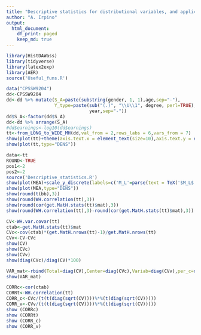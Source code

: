 ```yaml
---
title: "Descriptive statistics for distributional variables, and application on CPS data"
author: "A. Irpino"
output:
  html_document:
    df_print: paged
    keep_md: true
---
```




```r
library(HistDAWass)
library(tidyverse)
library(latex2exp)
library(AER)
source('Useful_funs.R')
```


```r
data("CPSSW9204")
dd<-CPSSW9204
dd<-dd %>% mutate(S_A=paste(substring(gender, 1, 1),age,sep="-"),
                  Y_type=paste(sub("(.)", "\\U\\1", degree, perl=TRUE),
                               year,sep="-"))
dd$S_A<-factor(dd$S_A)
dd<-dd %>% arrange(S_A)
#dd$earnings<-log10(dd$earnings)
tt<-from_LONG_to_WIDE_MH(dd,val_from = 2,rows_labs = 6,vars_from = 7)
show(plot(tt)+theme(axis.text.x = element_text(size=10),axis.text.y = element_text(size=12),strip.text.x=element_text(size=12)))
show(plot(tt,type="DENS"))
```


```r
data<-tt
ROUND<-TRUE
pos1<-2
pos2<-2
source('Descriptive_statistics.R')
show(plot(MEA)+scale_y_discrete(labels=c('M_L'=parse(text = TeX('$M_L$')),'M_W'=parse(text = TeX('$M_W$'))))+theme(axis.text.x = element_text(size=10),axis.text.y = element_text(size=12),strip.text.x=element_text(size=12)))
show(plot(MEA,type="DENS"))
show(round(t(bb),3))
show(round(WH.correlation(tt),3))
show(round(cor(get.MatH.stats(tt)$mat),3))
show(round(WH.correlation(tt),3)-round(cor(get.MatH.stats(tt)$mat),3))
```

```r
CV<-WH.var.covar(tt)
ctab<-get.MatH.stats(tt)$mat
CVc<-cov(ctab)*(get.MatH.nrows(tt)-1)/get.MatH.nrows(tt)
CVv<-CV-CVc
show(CV)
show(CVc)
show(CVv)
show(diag(CVc)/diag(CV)*100)

VAR_mat<-rbind(Total=diag(CV),Center=diag(CVc),Variab=diag(CVv),per_c=diag(CVc)/diag(CV)*100,std=sqrt(diag(CV)))
show(VAR_mat)

CORRc<-cor(ctab)
CORRt<-WH.correlation(tt)
CORR_c<-CVc/(t(t(diag(sqrt(CV))))%*%(t(diag(sqrt(CV)))))
CORR_v<-CVv/(t(t(diag(sqrt(CV))))%*%(t(diag(sqrt(CV)))))
show (CORRc)
show (CORRt)
show (CORR_c)
show (CORR_v)
```


